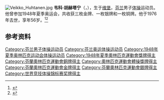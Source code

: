 {{NoteTA|G1=Sports}}
[[File:Veikko_Huhtanen.jpg|thumb]]
'''韦科·胡赫塔宁'''（{{lang-fi|Veikko Huhtanen}}，{{bd|1919年|6月5日|1976年|1月29日}}），生于[[维堡|维堡]]，[[芬兰|芬兰]]男子[[体操|体操]]运动员。他曾参加1948年夏季奥运会，共收获三枚金牌、一枚银牌和一枚铜牌。他于1976年去世，享年56岁。<ref>{{Cite web|title=Veikko HUHTANEN|url=https://www.olympic.org/veikko-huhtanen|accessdate=2021-03-21|work=International Olympic Committee}}</ref><ref>{{cite web|url=https://www.sports-reference.com/olympics/athletes/hu/veikko-huhtanen-1.html|title=Veikko Huhtanen|work=Sport Reference|accessdate=2021-03-22|archiveurl=https://web.archive.org/web/20200417053810/https://www.sports-reference.com/olympics/athletes/hu/veikko-huhtanen-1.html|archivedate=2020-04-17}}</ref>

== 参考资料 ==
{{reflist}}
{{奧林匹克運動會男子體操個人全能冠軍}}
{{奥林匹克运动会男子鞍马冠军}}
{{奥林匹克运动会体操比赛男子团体全能冠军|1948}}
{{Authority control}}
{{DEFAULTSORT:Huhtanen, Veikko}}
[[Category:芬兰男子体操运动员|Category:芬兰男子体操运动员]]
[[Category:芬兰奥运体操运动员|Category:芬兰奥运体操运动员]]
[[Category:1948年夏季奥林匹克运动会体操运动员|Category:1948年夏季奥林匹克运动会体操运动员]]
[[Category:1948年夏季奧林匹克運動會獎牌得主|Category:1948年夏季奧林匹克運動會獎牌得主]]
[[Category:芬蘭奧林匹克運動會銅牌得主|Category:芬蘭奧林匹克運動會銅牌得主]]
[[Category:奧林匹克運動會體操獎牌得主|Category:奧林匹克運動會體操獎牌得主]]
[[Category:芬蘭奧林匹克運動會金牌得主|Category:芬蘭奧林匹克運動會金牌得主]]
[[Category:芬蘭奧林匹克運動會銀牌得主|Category:芬蘭奧林匹克運動會銀牌得主]]
[[Category:世界竞技体操锦标赛奖牌得主|Category:世界竞技体操锦标赛奖牌得主]]